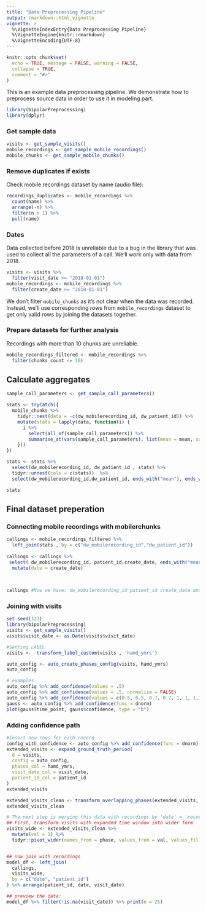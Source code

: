 ```yaml
---
title: "Data Preprocessing Pipeline"
output: rmarkdown::html_vignette
vignette: >
  %\VignetteIndexEntry{Data Preprocessing Pipeline}
  %\VignetteEngine{knitr::rmarkdown}
  %\VignetteEncoding{UTF-8}
---
```


```r
knitr::opts_chunk$set(
  echo = TRUE, message = FALSE, warning = FALSE,
  collapse = TRUE,
  comment = "#>"
)
```

This is an example data preprocessing pipeline. We demonstrate how to preprocess source data in order to use it in modeling part.

```r
library(bipolarPreprocessing)
library(dplyr)
```


### Get sample data

```r
visits <- get_sample_visits()
mobile_recordings <- get_sample_mobile_recordings()
mobile_chunks <- get_sample_mobile_chunks()
```

### Remove duplicates if exists

Check mobile recordings dataset by name (audio file):
```r
recordings_duplicates <- mobile_recordings %>%
  count(name) %>% 
  arrange(-n) %>% 
  filter(n > 1) %>% 
  pull(name)

```

### Dates

Data collected before 2018 is unreliable due to a bug in the library that was used to collect all the parameters of a call. We'll work only with data from 2018.

```r
visits <- visits %>%
  filter(visit_date >= "2018-01-01")
mobile_recordings <- mobile_recordings %>%
  filter(create_date >= "2018-01-01")
```
We don't filter `mobile_chunks` as it's not clear when the data was recorded. Instead, we'll use corresponding rows from `mobile_recordings` dataset to get only valid rows by joining the datasets together.


### Prepare datasets for further analysis

Recordings with more than 10 chunks are unreliable.
```r
mobile_recordings_filtered <- mobile_recordings %>% 
  filter(chunks_count <= 10)

```

## Calculate aggregates

```r
sample_call_parameters <- get_sample_call_parameters()

stats <- tryCatch({
  mobile_chunks %>% 
    tidyr::nest(data = -c(dw_mobilerecording_id, dw_patient_id)) %>% 
    mutate(stats = lapply(data, function(i) {
      i %>%
        select(all_of(sample_call_parameters)) %>% 
        summarise_at(vars(sample_call_parameters), list(mean = mean, sd = sd))
    }))
})

stats <- stats %>% 
  select(dw_mobilerecording_id, dw_patient_id , stats) %>% 
  tidyr::unnest(cols = c(stats))  %>% 
  select(dw_mobilerecording_id,dw_patient_id, ends_with("mean"), ends_with("sd"))

stats
```


## Final dataset preperation 

### Connecting mobile recordings with mobilerchunks
```r
callings <- mobile_recordings_filtered %>%
  left_join(stats , by = c("dw_mobilerecording_id","dw_patient_id"))  
  
callings <- callings %>% 
 select( dw_mobilerecording_id, patient_id,create_date, ends_with("mean"), ends_with("sd") ) %>%
  mutate(date = create_date)

       
 
callings #Now we have: dw_mobilerecording_id patient_id create_date and aggregated values for all acoustic features
```


### Joining with visits

```r
set.seed(123)
library(bipolarPreprocessing)
visits <- get_sample_visits()
visits$visit_date <- as.Date(visits$visit_date)

#Setting LABEL
visits <-  transform_label_custom(visits , 'hamd_ymrs')

auto_config <- auto_create_phases_config(visits, hamd_ymrs)
auto_config
```


```r

# examples
auto_config %>% add_confidence(values = .5)
auto_config %>% add_confidence(values = .5, normalize = FALSE)
auto_config %>% add_confidence(values = c(0.5, 0.5, 0.7, 0.7, 1, 1, 1,1,1,1))
gauss <- auto_config %>% add_confidence(func = dnorm)
plot(gauss$time_point, gauss$confidence, type = "b")
```


### Adding confidence path

```r
#insert new rows for each record
config_with_confidence <- auto_config %>% add_confidence(func = dnorm)
extended_visits <- expand_ground_truth_period(
  d = visits,
  config = auto_config,
  phases_col = hamd_ymrs,
  visit_date_col = visit_date,
  patient_id_col = patient_id
)
extended_visits

```


```r

extended_visits_clean <- transform_overlapping_phases(extended_visits, config_with_confidence)
extended_visits_clean 

# The next step is merging this data with recordings by 'date' = 'recording_date' (day only)
## First, transform visits with expanded time window into wider form
visits_wide <- extended_visits_clean %>%
  mutate(val = 1) %>%
  tidyr::pivot_wider(names_from = phase, values_from = val, values_fill = 0)


## now join with recordings
model_df <- left_join(
  callings,
  visits_wide,
  by = c("date", "patient_id")
) %>% arrange(patient_id, date, visit_date)

## preview the data:
model_df %>% filter(!is.na(visit_date)) %>% print(n = 25)
```
